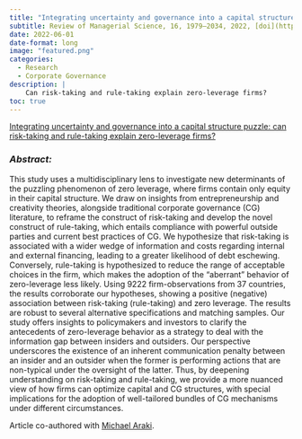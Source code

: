 ```yaml
---
title: "Integrating uncertainty and governance into a capital structure puzzle: can risk-taking and rule-taking explain zero-leverage firms?"
subtitle: Review of Managerial Science, 16, 1979–2034, 2022, [doi](https://doi.org/10.1007/s11846-021-00500-w)
date: 2022-06-01
date-format: long
image: "featured.png"
categories:
  - Research
  - Corporate Governance
description: |
    Can risk-taking and rule-taking explain zero-leverage firms?
toc: true
---
```


<script type="text/javascript" src="//cdn.plu.mx/widget-popup.js"></script>

<a href="https://plu.mx/plum/a/?doi=10.1007/s11846-021-00500-w" data-popup="right" data-size="large" class="plumx-plum-print-popup" data-site="plum" data-hide-when-empty="true">Integrating uncertainty and governance into a capital structure puzzle: can risk-taking and rule-taking explain zero-leverage firms?</a>



### *Abstract:*

This study uses a multidisciplinary lens to investigate new determinants of the puzzling phenomenon of zero leverage, where firms contain only equity in their capital structure. We draw on insights from entrepreneurship and creativity theories, alongside traditional corporate governance (CG) literature, to reframe the construct of risk-taking and develop the novel construct of rule-taking, which entails compliance with powerful outside parties and current best practices of CG. We hypothesize that risk-taking is associated with a wider wedge of information and costs regarding internal and external financing, leading to a greater likelihood of debt eschewing. Conversely, rule-taking is hypothesized to reduce the range of acceptable choices in the firm, which makes the adoption of the “aberrant” behavior of zero-leverage less likely. Using 9222 firm-observations from 37 countries, the results corroborate our hypotheses, showing a positive (negative) association between risk-taking (rule-taking) and zero leverage. The results are robust to several alternative specifications and matching samples. Our study offers insights to policymakers and investors to clarify the antecedents of zero-leverage behavior as a strategy to deal with the information gap between insiders and outsiders. Our perspective underscores the existence of an inherent communication penalty between an insider and an outsider when the former is performing actions that are non-typical under the oversight of the latter. Thus, by deepening understanding on risk-taking and rule-taking, we provide a more nuanced view of how firms can optimize capital and CG structures, with special implications for the adoption of well-tailored bundles of CG mechanisms under different circumstances.

Article co-authored with [Michael Araki](https://scholar.google.com.br/citations?user=Q7O4il0AAAAJ&hl=pt-BR).